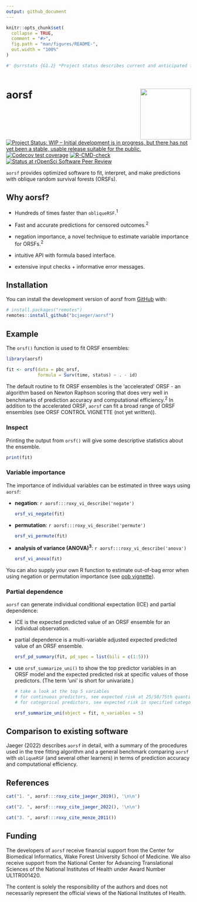 ```yaml
---
output: github_document
---
```


<!-- README.md is generated from README.Rmd. Please edit that file -->

```r
knitr::opts_chunk$set(
  collapse = TRUE,
  comment = "#>",
  fig.path = "man/figures/README-",
  out.width = "100%"
)

#' @srrstats {G1.2} *Project status describes current and anticipated future states of development.* 
 
```

# aorsf <a href="https://bcjaeger.github.io/aorsf"><img src="man/figures/logo.png" align="right" height="138" /></a>




<!-- badges: start -->
[![Project Status: WIP – Initial development is in progress, but there has not yet been a stable, usable release suitable for the public.](https://www.repostatus.org/badges/latest/wip.svg)](https://www.repostatus.org/#wip)
  [![Codecov test coverage](https://codecov.io/gh/bcjaeger/aorsf/branch/master/graph/badge.svg)](https://app.codecov.io/gh/bcjaeger/aorsf?branch=master)
[![R-CMD-check](https://github.com/bcjaeger/aorsf/workflows/R-CMD-check/badge.svg)](https://github.com/bcjaeger/aorsf/actions)
[![Status at rOpenSci Software Peer Review](https://badges.ropensci.org/532_status.svg)](https://github.com/ropensci/software-review/issues/532)
<!-- badges: end -->

`aorsf` provides optimized software to fit, interpret, and make predictions with oblique random survival forests (ORSFs).  


## Why aorsf?

- Hundreds of times faster than `obliqueRSF`.^1^

- Fast and accurate predictions for censored outcomes.^2^

- negation importance, a novel technique to estimate variable importance for ORSFs.^2^

- intuitive API with formula based interface.

- extensive input checks + informative error messages.

## Installation

You can install the development version of aorsf from [GitHub](https://github.com/) with:

``` r
# install.packages("remotes")
remotes::install_github("bcjaeger/aorsf")
```

## Example

The `orsf()` function is used to fit ORSF ensembles: 

```r

library(aorsf)

fit <- orsf(data = pbc_orsf, 
            formula = Surv(time, status) ~ . - id)

```

The default routine to fit ORSF ensembles is the 'accelerated' ORSF - an algorithm based on Newton Raphson scoring that does very well in benchmarks of prediction accuracy and computational efficiency.^2^ In addition to the accelerated ORSF, `aorsf` can fit a broad range of ORSF ensembles (see ORSF CONTROL VIGNETTE (not yet written)). 

### Inspect

Printing the output from `orsf()` will give some descriptive statistics about the ensemble.

```r

print(fit)

```

### Variable importance

The importance of individual variables can be estimated in three ways using `aorsf`:

- **negation**: `r aorsf:::roxy_vi_describe('negate')`

  ```r
  
  orsf_vi_negate(fit)
  
  ```

- **permutation**: `r aorsf:::roxy_vi_describe('permute')`

  ```r
  
  orsf_vi_permute(fit)
  
  ```
  
- **analysis of variance (ANOVA)^3^**: `r aorsf:::roxy_vi_describe('anova')`

  ```r
  
  orsf_vi_anova(fit)
  
  ```

You can also supply your own R function to estimate out-of-bag error when using negation or permutation importance (see [oob vignette](https://bcjaeger.github.io/aorsf/articles/oobag.html)). 

### Partial dependence

`aorsf` can generate individual conditional expectation (ICE) and partial dependence: 

- ICE is the expected predicted value of an ORSF ensemble for an individual observation.

- partial dependence is a multi-variable adjusted expected predicted value of an ORSF ensemble.

  ```r
  
  orsf_pd_summary(fit, pd_spec = list(bili = c(1:5)))
  
  ```


- use `orsf_summarize_uni()` to show the top predictor variables in an ORSF model and the expected predicted risk at specific values of those predictors. (The term 'uni' is short for univariate.)

  ```r

  # take a look at the top 5 variables 
  # for continuous predictors, see expected risk at 25/50/75th quantile
  # for categorical predictors, see expected risk in specified category

  orsf_summarize_uni(object = fit, n_variables = 5)

  ```

## Comparison to existing software

Jaeger (2022) describes `aorsf` in detail, with a summary of the procedures used in the tree fitting algorithm and a general benchmark comparing `aorsf` with `obliqueRSF` (and several other learners) in terms of prediction accuracy and computational efficiency. 



## References

```r

cat("1. ", aorsf:::roxy_cite_jaeger_2019(), '\n\n')

cat("2. ", aorsf:::roxy_cite_jaeger_2022(), '\n\n')

cat("3. ", aorsf:::roxy_cite_menze_2011())

```


## Funding

The developers of `aorsf` receive financial support from the Center for Biomedical Informatics, Wake Forest University School of Medicine. We also receive support from the National Center for Advancing Translational Sciences of the National Institutes of Health under Award Number UL1TR001420. 

The content is solely the responsibility of the authors and does not necessarily represent the official views of the National Institutes of Health.

